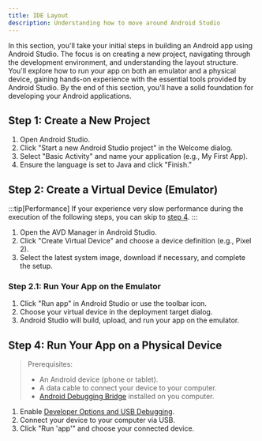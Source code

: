 ```yaml
---
title: IDE Layout
description: Understanding how to move around Android Studio
---
```

In this section, you'll take your initial steps in building an Android app using Android Studio. The focus is on creating a new project, navigating through the development environment, and understanding the layout structure. You'll explore how to run your app on both an emulator and a physical device, gaining hands-on experience with the essential tools provided by Android Studio. By the end of this section, you'll have a solid foundation for developing your Android applications.

## Step 1: Create a New Project

1. Open Android Studio.
2. Click "Start a new Android Studio project" in the Welcome dialog.
3. Select "Basic Activity" and name your application (e.g., My First App).
4. Ensure the language is set to Java and click "Finish."

## Step 2: Create a Virtual Device (Emulator)
:::tip[Performance]
If your experience very slow performance during the execution of the following steps, you can skip to [step 4](#step-4-run-your-app-on-a-physical-device).
:::

1. Open the AVD Manager in Android Studio.
2. Click "Create Virtual Device" and choose a device definition (e.g., Pixel 2).
3. Select the latest system image, download if necessary, and complete the setup.

### Step 2.1: Run Your App on the Emulator


1. Click "Run app" in Android Studio or use the toolbar icon.
2. Choose your virtual device in the deployment target dialog.
3. Android Studio will build, upload, and run your app on the emulator.

## Step 4: Run Your App on a Physical Device

> Prerequisites:
> - An Android device (phone or tablet).
> - A data cable to connect your device to your computer.
> - [Android Debugging Bridge](https://developer.android.com/tools/adb) installed on you computer.


1. Enable [Developer Options and USB Debugging](https://developer.android.com/studio/debug/dev-options).
2. Connect your device to your computer via USB.
3. Click "Run 'app'" and choose your connected device.
